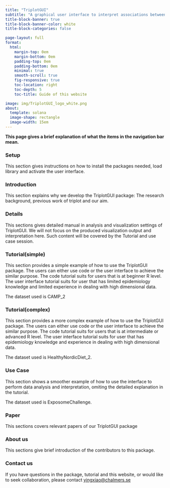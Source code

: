```yaml
---
title: "TriplotGUI"
subtitle: "A graphical user interface to interpret associations between multiple exposures, Omics and disease outcomes"
title-block-banner: true
title-block-banner-color: white
title-block-categories: false

page-layout: full
format:
  html: 
    margin-top: 0em
    margin-bottom: 0em
    padding-top: 0em
    padding-bottom: 0em
    minimal: true
    smooth-scroll: true
    fig-responsive: true
    toc-location: right
    toc-depth: 5
    toc-title: Guide of this website

image: img/TriplotGUI_logo_white.png
about: 
  template: solana
  image-shape: rectangle
  image-width: 15em
---
```


::: small-text
<strong>This page gives a brief explanation of what the items in the navigation bar mean.</strong>
:::

### Setup

This section gives instructions on how to install the packages needed, load library and activate the user interface.

### Introduction

This section explains why we develop the TriplotGUI package: The research background, previous work of triplot and our aim.

### Details

This sections gives detailed manual in analysis and visualization settings of TriplotGUI. We will not focus on the produced visualization output and interpretation here. Such content will be covered by the Tutorial and use case session.

### Tutorial(simple)

This section provides a simple example of how to use the TriplotGUI package. The users can either use code or the user interface to achieve the similar purpose. The code tutorial suits for users that is at beginner R level. The user interface tutorial suits for user that has limited epidemiology knowledge and limited experience in dealing with high dimensional data.

The dataset used is CAMP_2

### Tutorial(complex)

This section provides a more complex example of how to use the TriplotGUI package. The users can either use code or the user interface to achieve the similar purpose. The code tutorial suits for users that is at intermediate or advanced R level. The user interface tutorial suits for user that has epidemiology knowledge and experience in dealing with high dimensional data.

The dataset used is HealthyNordicDiet_2.

### Use Case

This section shows a smoother example of how to use the interface to perform data analysis and interpretation, omiting the detailed explanation in the tutorial.

The dataset used is ExposomeChallenge.

### Paper

This sections covers relevant papers of our TriplotGUI package

### About us

This sections give brief introduction of the contributors to this package.

### Contact us

If you have questions in the package, tutorial and this website, or would like to seek collaboration, please contact <a href="mailto:yingxiao@chalmers.se">yingxiao\@chalmers.se </a>
